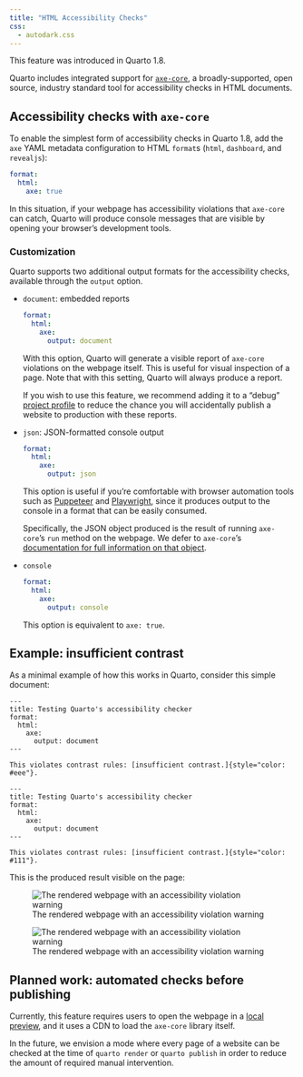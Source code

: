 ```yaml
---
title: "HTML Accessibility Checks"
css:
  - autodark.css
---
```


::: callout-note
This feature was introduced in Quarto 1.8.
:::

Quarto includes integrated support for [`axe-core`](https://github.com/dequelabs/axe-core), a broadly-supported, open source, industry standard tool for accessibility checks in HTML documents.

## Accessibility checks with `axe-core`

To enable the simplest form of accessibility checks in Quarto 1.8, add the `axe` YAML metadata configuration to HTML `format`s (`html`, `dashboard`, and `revealjs`):

``` yaml
format:
  html:
    axe: true
```

In this situation, if your webpage has accessibility violations that `axe-core` can catch, Quarto will produce console messages that are visible by opening your browser's development tools.

### Customization

Quarto supports two additional output formats for the accessibility checks, available through the `output` option.

-   `document`: embedded reports

    ``` yaml
    format:
      html:
        axe:
          output: document 
    ```

    With this option, Quarto will generate a visible report of `axe-core` violations on the webpage itself. This is useful for visual inspection of a page. Note that with this setting, Quarto will always produce a report.

    If you wish to use this feature, we recommend adding it to a "debug" [project profile](/docs/projects/profiles.qmd) to reduce the chance you will accidentally publish a website to production with these reports.

-   `json`: JSON-formatted console output

    ``` yaml
    format:
      html:
        axe:
          output: json
    ```

    This option is useful if you're comfortable with browser automation tools such as [Puppeteer](https://pptr.dev/) and [Playwright](https://playwright.dev/), since it produces output to the console in a format that can be easily consumed.

    Specifically, the JSON object produced is the result of running `axe-core`'s `run` method on the webpage. We defer to `axe-core`'s [documentation for full information on that object](https://github.com/dequelabs/axe-core).

-   `console`

    ``` yaml
    format:
      html:
        axe:
          output: console
    ```

    This option is equivalent to `axe: true`.

## Example: insufficient contrast

As a minimal example of how this works in Quarto, consider this simple document:

::: light-content

``` qmd
---
title: Testing Quarto's accessibility checker
format:
  html: 
    axe:
      output: document
---

This violates contrast rules: [insufficient contrast.]{style="color: #eee"}.
```

:::

::: dark-content

``` qmd
---
title: Testing Quarto's accessibility checker
format:
  html: 
    axe:
      output: document
---

This violates contrast rules: [insufficient contrast.]{style="color: #111"}.
```

::: 


This is the produced result visible on the page:

::: {.light-content}
![The rendered webpage with an accessibility violation warning](images/axe-violation.png)
:::

::: {.dark-content}
![The rendered webpage with an accessibility violation warning](images/axe-violation.png){.autodark}
:::

## Planned work: automated checks before publishing

Currently, this feature requires users to open the webpage in a [local preview](/docs/websites/index.html#website-preview), and it uses a CDN to load the `axe-core` library itself.

In the future, we envision a mode where every page of a website can be checked at the time of `quarto render` or `quarto publish` in order to reduce the amount of required manual intervention.
